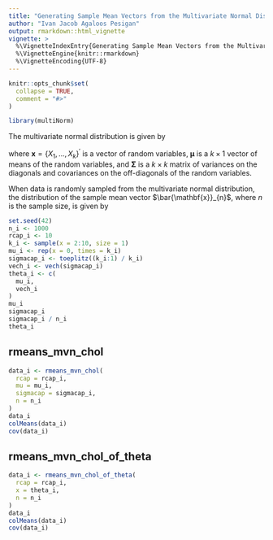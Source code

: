 ```yaml
---
title: "Generating Sample Mean Vectors from the Multivariate Normal Distribution Using the Cholesky Decomposition"
author: "Ivan Jacob Agaloos Pesigan"
output: rmarkdown::html_vignette
vignette: >
  %\VignetteIndexEntry{Generating Sample Mean Vectors from the Multivariate Normal Distribution Using the Cholesky Decomposition}
  %\VignetteEngine{knitr::rmarkdown}
  %\VignetteEncoding{UTF-8}
---
```


```r
knitr::opts_chunk$set(
  collapse = TRUE,
  comment = "#>"
)
```

```r
library(multiNorm)
```

The multivariate normal distribution is given by

\begin{equation}
    \mathbf{x}
    \sim
    \mathcal{N}_{k}
    \left(
      \boldsymbol{\mu},
      \boldsymbol{\Sigma}
    \right)
    \label{eq:multiNorm-mvn}
\end{equation}

\noindent where
$\mathbf{x} = \left\{ X_1, \dots, X_k \right\}^{\prime}$
is a vector of random variables,
$\boldsymbol{\mu}$ is a $k \times 1$
vector of means of the random variables,
and
$\boldsymbol{\Sigma}$ is a $k \times k$
matrix of variances on the diagonals
and covariances on the off-diagonals
of the random variables.

When data is randomly sampled from the multivariate normal distribution,
the distribution of the sample mean vector $\bar{\mathbf{x}}_{n}$,
where $n$ is the sample size,
is given by

\begin{equation}
    \bar{\mathbf{x}}_{n}
    \sim
    \mathcal{N}
    \left(
    \boldsymbol{\mu},
    n^{-1}
    \boldsymbol{\Sigma}
    \right)
    \label{eq:multiNorm-means_mvn}
\end{equation}

```r
set.seed(42)
n_i <- 1000
rcap_i <- 10
k_i <- sample(x = 2:10, size = 1)
mu_i <- rep(x = 0, times = k_i)
sigmacap_i <- toeplitz((k_i:1) / k_i)
vech_i <- vech(sigmacap_i)
theta_i <- c(
  mu_i,
  vech_i
)
mu_i
sigmacap_i
sigmacap_i / n_i
theta_i
```

## rmeans\_mvn\_chol

```r
data_i <- rmeans_mvn_chol(
  rcap = rcap_i,
  mu = mu_i,
  sigmacap = sigmacap_i,
  n = n_i
)
data_i
colMeans(data_i)
cov(data_i)
```

## rmeans\_mvn\_chol\_of\_theta

```r
data_i <- rmeans_mvn_chol_of_theta(
  rcap = rcap_i,
  x = theta_i,
  n = n_i
)
data_i
colMeans(data_i)
cov(data_i)
```
